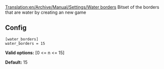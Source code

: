 [[Translation:en/Archive/Manual/Settings/Water borders]]
Bitset of the borders that are water by creating an new game

== Config ==

<pre>
[water_borders]
water_borders = 15
</pre>

'''Valid options:''' [0 <= n <= 15]

'''Default:''' 15
